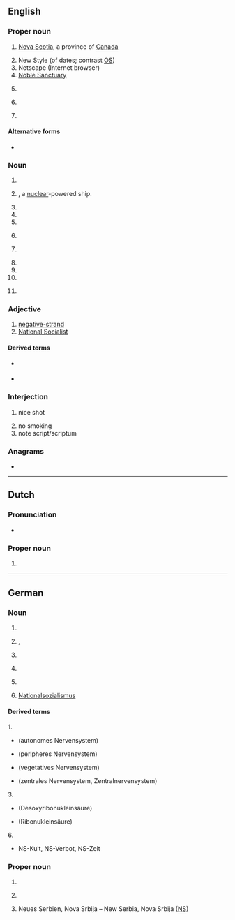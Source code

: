 {{also|Appendix:Variations of "ns"}}
==English==

===Proper noun===
{{en-proper noun}}

# [[Nova Scotia]], a province of [[Canada]]
#: {{coordinate terms|en|AB|BC|MB|NB|NL|NT|NU|ON|PE|QC|SK|YT}}
# New Style (of dates; contrast [[OS]])
# Netscape (Internet browser)
# [[Noble Sanctuary]]
# {{lb|en|rail}} {{w|Norfolk Southern Railway|Norfolk Southern (Railroad)}}
# {{lb|en|rail}} {{initialism of|en|{{l|nl|Nederlands|Nederlandse}} {{l|nl|spoorweg|Spoorwegen}}}} {{gloss|Dutch Railways}}
# {{lb|en|Malaysia}} {{initialism of|en|Negeri Sembilan|nodot=1}}

====Alternative forms====
* {{l|en|N.S.}} {{q|Nova Scotia|New Style}}

===Noun===
{{head|en|noun}}

# {{initialism of|en|nervous system}}
# {{initialism of|en|nuclear ship|nodot=1}}, a [[nuclear]]-powered ship.
# {{initialism of|en|native speaker}}
# {{initialism of|en|neutron star}}
# {{initialism of|en|neutral spirit|gloss=alcohol}}
# {{lb|en|Ireland|usually as part of a name}} {{initialism of|en|[[w:National school|National School]]}}
# {{lb|en|informal}} {{initialism of|en|w:NATO state}}
# {{initialism of|en|no show}}
# {{initialism of|en|namespace}}
# {{initialism of|en|{{w|Nintendo Switch}}}}
# {{lb|en|politics, Internet slang}} {{initialism of|en|National Socialism|nodot=1}}

===Adjective===
{{head|en|adjective}}

# [[negative-strand]]
# [[National Socialist]]

====Derived terms====
{{sense|negative-strand}}
* {{l|en|NNS}} {{gloss|[[nonsegmented]] [[negative]]-[[strand]]}}
* {{l|en|NS RNA virus}} {{gloss|[[negative-strand RNA virus]]}}

===Interjection===
{{en-interj}}

# {{lb|en|video games|first-person shooters}} nice shot
# no smoking
# note script/scriptum

===Anagrams===
* {{anagrams|en|a=ns|S/N|SN|Sn|sn}}

----

==Dutch==

===Pronunciation===
* {{audio|nl|Nl-NS.ogg|audio}}

===Proper noun===
{{head|nl|proper noun}}

# {{lb|nl|rail transport}} {{initialism of|nl|{{w|Nederlandse Spoorwegen}}||Dutch railway company}}

----

==German==

===Noun===
{{head|de|noun}}

# {{abbreviation of|de|[[Nervensystem]]||nervous system ([[NS#English|NS]])}}
# {{abbreviation of|de|[[Nachsatz]]}}, {{abbreviation of|de|[[Nachschrift]]}}
# {{abbreviation of|de|[[Nukleinsäure]]}}
# {{abbreviation of|de|[[Nebensatz]]}} {{q|contrast ''[[Hauptsatz]]'', [[HS]]}}
# {{lb|de|mathematics}} {{abbreviation of|de|[[Nullstelle]]}}
# [[Nationalsozialismus]]

====Derived terms====
1.
* {{l|de|ANS}} (autonomes Nervensystem)
* {{l|de|PNS}} (peripheres Nervensystem)
* {{l|de|VNS}} (vegetatives Nervensystem)
* {{l|de|ZNS}} (zentrales Nervensystem, Zentralnervensystem)
3.
* {{l|de|DNS}} (Desoxyribonukleinsäure)
* {{l|de|RNS}} (Ribonukleinsäure)
6.
* NS-Kult, NS-Verbot, NS-Zeit<!-- less common: NS-Paranoia, NS-Schuldkult -->

===Proper noun===
{{head|de|proper noun}}

# {{abbreviation of|de|[[Niederschlesien]]||[[Lower Silesia]]}}
# {{lb|de|now|informal}} {{abbreviation of|de|[[Niedersachsen]]||[[Lower Saxony]]}} {{q|compare the official abbreviation [[NI]]}}
# Neues Serbien, Nova Srbija – New Serbia, Nova Srbija ([[NS#English|NS]])